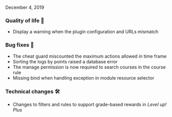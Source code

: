 
<ReleaseDate>December 4, 2019</ReleaseDate>

<h3>Quality of life 💪</h3>

- Display a warning when the plugin configuration and URLs mismatch

<h3>Bug fixes 🐛</h3>

- The cheat guard miscounted the maximum actions allowed in time frame
- Sorting the logs by points raised a database error
- The manage permission is now required to search courses in the course rule
- Missing bind when handling exception in module resource selector

<h3>Technical changes 🛠</h3>

- Changes to filters and rules to support grade-based rewards in _Level up! Plus_
